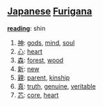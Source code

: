 == [[Japanese]] [[Furigana]] ==                                          

'''[[reading]]''': shin

# [[神]]: [[gods]], [[mind]], [[soul]]
# [[心]]: [[heart]]
# [[森]]: [[forest]], [[wood]]
# [[新]]: [[new]]
# [[親]]: [[parent]], [[kinship]]
# [[真]]: [[truth]], [[genuine]], [[veritable]]
# [[芯]]: [[core]], [[heart]]